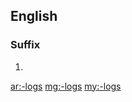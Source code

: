 ==English==

===Suffix===
{{head|en|plural}}

# {{plural of|-log|lang=en|nocat=1}}

[[ar:-logs]]
[[mg:-logs]]
[[my:-logs]]